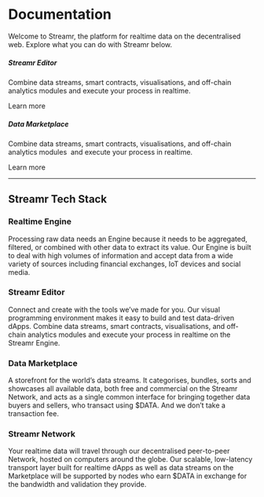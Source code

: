 

# Documentation
Welcome to Streamr, the platform for realtime data on the decentralised web. Explore what you can do with Streamr below.

<div className={styles.streamrBanner}>
    <Logo color="#FF5C00" opacity="1" className={styles.logo} />
</div>

<div className={styles.buttonBookmarks}>
    <ButtonBookmark>
        <h5>Streamr Editor</h5>
        <p>Combine data streams, smart contracts, visualisations, and off-chain analytics modules and execute your process in realtime.</p>
        <Link className={styles.link} to={formatPath(links.docs.visualEditor)}>
            Learn more
            <SvgIcon color="#FFFFFF" name="back" className={styles.forwardArrow} />
        </Link>
    </ButtonBookmark>
    <ButtonBookmark >
        <h5>Data Marketplace</h5>
        <p>Combine data streams, smart contracts, visualisations, and off-chain analytics modules  and execute your process in realtime.</p>
        <Link className={styles.link} to={formatPath(links.docs.dataMarketplace)}>
            Learn more
            <SvgIcon name="back" className={styles.forwardArrow} />
        </Link>
    </ButtonBookmark>
</div>

<hr />

<!-- Streamr Editor -->
<!-- Data Marketplace -->

<ScrollableAnchor id="streamr-tech-stack"><div>

## Streamr Tech Stack

</div></ScrollableAnchor>


<ScrollableAnchor id="realtime-engine"><div>

### Realtime Engine
Processing raw data needs an Engine because it needs to be aggregated, filtered, or combined with other data to extract its value. Our Engine is built to deal with high volumes of information and accept data from a wide variety of sources including financial exchanges, IoT devices and social media.

</div></ScrollableAnchor>

### Streamr Editor
Connect and create with the tools we’ve made for you. Our visual programming environment makes it easy to build and test data-driven dApps. Combine data streams, smart contracts, visualisations, and off-chain analytics modules and execute your process in realtime on the Streamr Engine.

### Data Marketplace
A storefront for the world’s data streams. It categorises, bundles, sorts and showcases 
all available data, both free and commercial on the Streamr Network, and acts as a single common interface for bringing together data buyers and sellers, who transact using $DATA. And we don’t take a transaction fee.

### Streamr Network
Your realtime data will travel through our decentralised peer-to-peer Network, hosted 
on computers around the globe. Our scalable, low-latency transport layer built for realtime dApps as well as data streams on the Marketplace will be supported by nodes who earn $DATA in exchange for the bandwidth and validation they provide.

<!-- Small Bookmark Button component -->
<!-- Getting Started > -->
